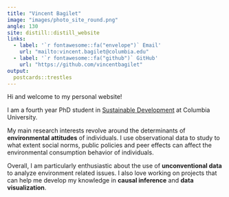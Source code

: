 ```yaml
---
title: "Vincent Bagilet"
image: "images/photo_site_round.png"
angle: 130
site: distill::distill_website
links:
  - label: '`r fontawesome::fa("envelope")` Email'
    url: "mailto:vincent.bagilet@columbia.edu"
  - label: '`r fontawesome::fa("github")` GitHub'
    url: "https://github.com/vincentbagilet"
output:
  postcards::trestles
---
```

 
Hi and welcome to my personal website!

I am a fourth year PhD student in [Sustainable Development](https://www.sipa.columbia.edu/academics/programs/phd-sustainable-development) at Columbia University. 

My main research interests revolve around the determinants of **environmental attitudes** of individuals. I use observational data to study to what extent social norms, public policies and peer effects can affect the environmental consumption behavior of individuals. 

Overall, I am particularly enthusiastic about the use of **unconventional data** to analyze environment related issues. I also love working on projects that can help me develop my knowledge in **causal inference** and **data visualization**.

<!-- Prior to joining Columbia, I earned masters in [Quantitative Economics from the Paris School of Economics](https://www.parisschoolofeconomics.eu/en/teaching/masters-program/ppd-public-policy-and-development/), in [Environmental Economics from University Paris Saclay/AgroParisTech](https://www.universite-paris-saclay.fr/en/education/master/environmental-energy-and-transport-economics#presentation) and in Engineering with a specialization in Energy from [Ecole Centrale Lyon](https://www.ec-lyon.fr/en). -->









